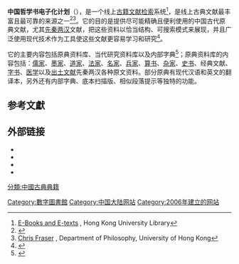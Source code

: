 {{noteTA
|G1=IT
|1 =线上=>zh-cn:在线;线上=>zh-tw:線上;
}}
{{Infobox website
| name = 中國哲學書電子化計劃
| url = [http://ctext.org/ ctext.org]
| alexa = {{DecreasePositive}} 71,470 ({{as of|2020|10|19|alt=October 2020}})<ref name="alexa">{{cite web |url= https://www.alexa.com/siteinfo/ctext.org |title= Ctext.org Site Info |publisher= [[Alexa_Internet|Alexa Internet]] |accessdate= 2020-10-19 |archive-date= 2016-10-30 |archive-url= https://web.archive.org/web/20161030024719/http://www.alexa.com/siteinfo/ctext.org |dead-url= no }}</ref>
| commercial = 非
| owner = Donald Sturgeon（[[德龍|德龍]]）
| type = [[數位圖書館|數位圖書館]]
| language = [[英语|英语]]、[[汉语|汉语]]
| registration = 投稿需要
| author = Donald Sturgeon（[[德龍|德龍]]）
| launch_date = {{Start date and age|2006}}
| current_status = 活跃
}}

'''中国哲学书电子化计划'''（{{lang-en|Chinese Text Project}}），是一个线上[[中國古典典籍|古籍文献]][[检索|检索]]系统<ref>[http://library.ust.hk/res/beyond/Electronic_Books/ E-Books and E-texts] {{Wayback|url=http://library.ust.hk/res/beyond/Electronic_Books/ |date=20090604051805 }}, Hong Kong University Library</ref>，是线上古典文献最丰富且最可靠的来源之一<ref>{{Cite web |url=http://www.acpa-net.org/scholarship.html |title=Association of Chinese Philosophers in North America（北美中国哲学学者协会） |accessdate=2009-06-10 |archive-date=2010-12-25 |archive-url=https://web.archive.org/web/20101225233421/http://www.acpa-net.org/scholarship.html |dead-url=no }}</ref><ref>[http://cjfraser.net/links/ Chris Fraser] {{Wayback|url=http://cjfraser.net/links/ |date=20090607141559 }}, Department of Philosophy, University of Hong Kong</ref>。它的目的是提供尽可能精确且便利使用的中国古代原典文献，尤其[[先秦|先秦]][[两汉|两汉]]文献，把这些资料以恰当结构、可搜索模式来展现，并且广泛使用现代技术作为工具使这些文献更容易学习和研究<ref>{{Cite web |url=http://ctext.org/introduction/zh |title=中国哲学书电子化计划简介 |accessdate=2010-09-20 |archive-date=2013-09-26 |archive-url=https://web.archive.org/web/20130926193921/http://ctext.org/introduction/zh |dead-url=no }}</ref>。

它的主要内容包括原典资料库、当代研究资料库以及内部字典<ref>{{Cite web |url=http://km-server.taitheo.org.tw/library/front/bin/ptdetail.phtml?Part=Ebook_1_General&Category=30 |title=台湾神学院图书馆 |accessdate=2009-06-11 |archive-date=2012-07-10 |archive-url=https://archive.is/20120710044431/http://km-server.taitheo.org.tw/library/front/bin/ptdetail.phtml?Part=Ebook_1_General&Category=30 |dead-url=no }}</ref>；原典资料库的内容包括：[[儒家|儒家]]、[[墨家|墨家]]、[[道家|道家]]、[[法家|法家]]、[[名家|名家]]、[[兵家|兵家]]、[[算书|算书]]、[[杂家|杂家]]、[[史书|史书]]、经典文献、[[字书|字书]]、[[中醫學|医学]]以及[[出土文献|出土文献]]先秦两汉各种原文资料。部分原典有现代汉语和英文的翻译本，另外还有内部字典、底本扫描版、相似段落提示等独特的功能。

==参考文獻==
{{reflist|2}}

==外部链接==
{{Wikidata property|P4517|P9613}}
* {{official website}}
* {{新浪微博}}{{zh-hant}}
* {{twitter}}{{zh-hant}}
* {{facebook}}{{zh-hant}}{{en}}

{{电子书}}

[[Category:數字圖書館|Category:數字圖書館]]
[[Category:中国大陆网站|Category:中国大陆网站]]
[[分類:中國古典典籍|分類:中國古典典籍]]
[[Category:2006年建立的网站|Category:2006年建立的网站]]